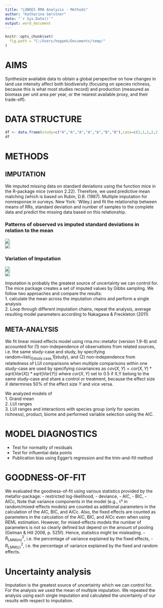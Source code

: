 ```yaml
---
title: "LUBDES RMA Analysis - Methods"
author: "Katharina Gerstner"
date: "`r Sys.Date()`"
output: word_document
---
```


```r
knitr::opts_chunk$set(
  fig.path = "C:/Users/hoppek/Documents/temp/"
)
```

# AIMS  
Synthesize available data to obtain a global perspective on how changes in land use intensity affect both biodiversity (focusing on species richness, because this is what most studies record) and production (measured as biomass per unit area per year, or the nearest available proxy, and their trade-off). 

# DATA STRUCTURE  
```r
df <- data.frame(study=c("A","A","A","A","A","B","B"),case=c(1,1,1,2,2,1,1),LUI.range=c("low-low","low-medium","low-high","low-medium","low-high","low-medium","low-high"), species.group=c(rep("plants",3),rep("mammals",2), rep("plants",2)), Log.RR=rnorm(7),Log.RR.Var=abs(rnorm(7,mean=0,sd=0.5)))
df
```

# METHODS  
## IMPUTATION
We imputed missing data on standard deviations using the function mice in the R-package mice (version 2.22). Therefore, we used predictive mean matching (which is based on Rubin, D.B. (1987). Multiple imputation for nonresponse in surveys. New York: 'Wiley.) and fit the relationship between means of RRs, standard deviation and number of samples to the complete data and predict the missing data based on this relationship.

### Patterns of observed vs imputed standard deviations in relation to the mean
![](C:\Users\hoppek\Documents\temp\imputation_mice_richness.png)  
![](C:\Users\hoppek\Documents\temp\imputation_mice_yield.png)

### Variation of Imputation
![](C:\Users\hoppek\Documents\temp\imputed.SD.richness.png)       
![](C:\Users\hoppek\Documents\temp\imputed.SD.yield.png)

Imputation is probably the greatest source of uncertainty we can control for. The mice package creates a set of imputed values by Gibbs sampling. We follow two approaches and compare the results:  
1. calculate the mean across the imputation chains and perform a single analysis  
2. Loop through different imputation chains, repeat the analysis, average resulting model parameters according to Nakagawa & Freckleton (2011)

## META-ANALYSIS
We fit linear mixed effects model using rma.mv::metafor (version 1.9-8) and accounted for (1) non-independence of observations from related sources, i.e. the same study-case and study, by specifying random=list(~1|study.case,~1|study), and (2) non-independence from relatedness of LUI comparisons when multiple comparisons within one study-case are used by specifying covariances as $cov(X,Y) = cor(X,Y)*sqrt(Var(X))*sqrt(Var(Y))$ where $cor(X,Y)$ set to 0.5 if X,Y belong to the same study-case and share a control or treatment, because the effect size $X$ determines 50$\%$ of the effect size $Y$ and vice versa.

We analyzed models of  
1. Grand mean  
2. LUI ranges  
3. LUI ranges and interactions with species group (only for species richness), product, biome and performed variable selection using the AIC.

# MODEL DIAGNOSTICS
- Test for normality of residuals
- Test for influential data points
- Publication bias using Egger's regression and the trim-and-fill method

# GOODNESS-OF-FIT  
We evaluated the goodness-of-fit using various statistics provided by the metafor-package:
- restricted log-likelihood,
- deviance,
- AIC,
- BIC,
- AICc,
Note that variance components in the model (e.g., τ² in random/mixed-effects models) are counted as additional parameters in the calculation of the AIC, BIC, and AICc. Also, the fixed effects are counted as parameters in the calculation of the AIC, BIC, and AICc even when using REML estimation. 
However, for mixed-effects models the number of parameters is not so clearly defined but depend on the amount of pooling (Gelman & Hill 2006, p. 525f). Hence, statistics might be misleading.
- $R^2_{LMM(m)}$, i.e. the percentage of variance explained by the fixed effects,
- $R^2_{LMM(c)}$, i.e. the percentage of variance explained by the fixed and random effects.

# Uncertainty analysis
Imputation is the greatest source of uncertainty which we can control for. For the analysis we used the mean of multiple imputation. We repeated the analysis using each single imputation and calculated the uncertainty of our results with respect to imputation.


